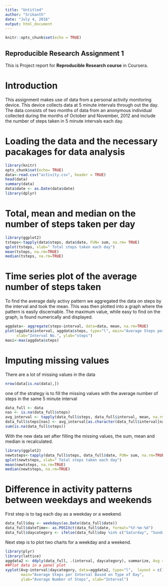 ---
title: "Untitled"
author: "Srikanth"
date: "July 4, 2016"
output: html_document
---

```{r setup, include=FALSE}
knitr::opts_chunk$set(echo = TRUE)
```

## Reproducible Research Assignment 1

This is Project report for **Reproducible Research course** in Coursera.

# Introduction
This assignment makes use of data from a personal activity monitoring device. This device collects data at 5 minute intervals through out the day. The data consists of two months of data from an anonymous individual collected during the months of October and November, 2012 and include the number of steps taken in 5 minute intervals each day.

# Loading the data and the necessary pacakages for data analysis

```{r cars}
library(knitr)
opts_chunk$set(echo= TRUE)
data<-read.csv("activity.csv", header = TRUE)
head(data)
summary(data)
data$date <- as.Date(data$date)
library(dplyr)
```

# Total, mean and median on the number of steps taken per day

```{r steps per day}
library(ggplot2)
tsteps<-tapply(data$steps, data$date, FUN= sum, na.rm= TRUE)
qplot(tsteps, xlab=" Total steps taken each day")
mean(tsteps, na.rm=TRUE)
median(tsteps, na.rm=TRUE)
```

# Time series plot of the average number of steps taken
To find the average daily activy pattern we aggregated the data on steps by the interval and took the mean. This was then plotted into a graph where the pattern is easily discernable. The maximum value, while easy to find on the graph, is found numerically and displayed.

```{r time series}
aggdata<- aggregate(steps~interval, data=data, mean, na.rm=TRUE)
plot(aggdata$interval, aggdata$steps, type="l", main="Average Steps per Five Minute Interval",
     xlab="Interval No.", ylab="steps")
maxi<-max(aggdata$steps)
```
# Imputing missing values
There are a lot of missing values in the data

```{r impute}
nrow(data[is.na(data),])
```
one of the strategy is to fill the missing values with the average number of steps in the same 5 minute interval

```{r}
data_full <- data
nas <- is.na(data_full$steps)
avg_interval <- tapply(data_full$steps, data_full$interval, mean, na.rm=TRUE, simplify=TRUE)
data_full$steps[nas] <- avg_interval[as.character(data_full$interval[nas])]
sum(is.na(data_full$steps))
```

With the new data set after filling the missing values, the sum, mean and median is recalculated.

```{r }
library(ggplot2)
newtsteps<-tapply(data_full$steps, data_full$date, FUN= sum, na.rm=TRUE)
qplot(newtsteps, xlab=" Total steps taken each day")
mean(newtsteps, na.rm=TRUE)
median(newtsteps, na.rm=TRUE)
```

# Difference in activity patterns between weekdays and weekends

First step is to tag each day as a weekday or a weekend.

```{r}
data_full$day <- weekdays(as.Date(data_full$date))
data_full$dateTime<- as.POSIXct(data_full$date, format="%Y-%m-%d")
data_full$daycategory <- ifelse(data_full$day %in% c("Saturday", "Sunday"), "Weekend", "Weekday")
```

Next step is to plot two charts for a weekday and a weekend.
```{r}
library(plyr)
library(lattice)
aggdata2 <- ddply(data_full, .(interval, daycategory), summarize, Avg = mean(steps))
##Plot data in a panel plot
xyplot(Avg~interval|daycategory, data=aggdata2, type="l",  layout = c(1,2),
       main="Average Steps per Interval Based on Type of Day", 
       ylab="Average Number of Steps", xlab="Interval")
```



